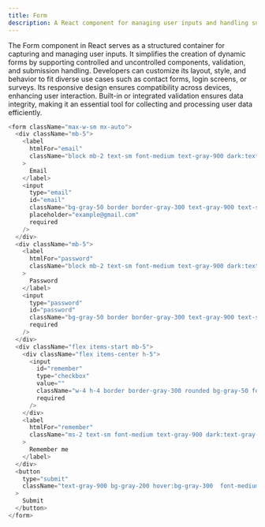 ```yaml
---
title: Form
description: A React component for managing user inputs and handling submissions with flexibility and customization.
---
```

<div className="mdx-body">
The Form component in React serves as a structured container for capturing and managing user inputs. It simplifies the creation of dynamic forms by supporting controlled and uncontrolled components, validation, and submission handling. Developers can customize its layout, style, and behavior to fit diverse use cases such as contact forms, login screens, or surveys. Its responsive design ensures compatibility across devices, enhancing user interaction. Built-in or integrated validation ensures data integrity, making it an essential tool for collecting and processing user data efficiently.

<PreviewBox>
<Form />
</PreviewBox>

```js showLineNumbers caption="You can customize the markup and modify the tags as per your preferred framework to seamlessly integrate them into your project."
<form className="max-w-sm mx-auto">
  <div className="mb-5">
    <label
      htmlFor="email"
      className="block mb-2 text-sm font-medium text-gray-900 dark:text-white"
    >
      Email
    </label>
    <input
      type="email"
      id="email"
      className="bg-gray-50 border border-gray-300 text-gray-900 text-sm rounded-lg focus:ring-gray-500 focus:border-gray-500 block w-full p-2.5 dark:bg-gray-700 dark:border-gray-600 dark:placeholder-gray-400 dark:text-white dark:focus:ring-gray-500 dark:focus:border-gray-500"
      placeholder="example@gmail.com"
      required
    />
  </div>
  <div className="mb-5">
    <label
      htmlFor="password"
      className="block mb-2 text-sm font-medium text-gray-900 dark:text-white"
    >
      Password
    </label>
    <input
      type="password"
      id="password"
      className="bg-gray-50 border border-gray-300 text-gray-900 text-sm rounded-lg focus:ring-gray-500 focus:border-gray-500 block w-full p-2.5 dark:bg-gray-700 dark:border-gray-600 dark:placeholder-gray-400 dark:text-white dark:focus:ring-gray-500 dark:focus:border-gray-500"
      required
    />
  </div>
  <div className="flex items-start mb-5">
    <div className="flex items-center h-5">
      <input
        id="remember"
        type="checkbox"
        value=""
        className="w-4 h-4 border border-gray-300 rounded bg-gray-50 focus:ring-3 focus:ring-gray-300 dark:bg-gray-700 dark:border-gray-600 dark:focus:ring-gray-600 dark:ring-offset-gray-800 dark:focus:ring-offset-gray-800"
        required
      />
    </div>
    <label
      htmlFor="remember"
      className="ms-2 text-sm font-medium text-gray-900 dark:text-gray-300"
    >
      Remember me
    </label>
  </div>
  <button
    type="submit"
    className="text-gray-900 bg-gray-200 hover:bg-gray-300  font-medium rounded-lg text-sm w-full sm:w-auto px-5 py-2.5 text-center dark:bg-gray-200 dark:hover:bg-gray-300"
  >
    Submit
  </button>
</form>
```
</div>